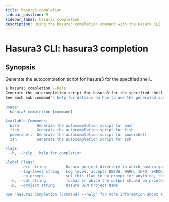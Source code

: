 ```yaml
---
title: hasura3 completion
sidebar_position: 9
sidebar_label: hasura3 completion
description: Using the hasura3 completion command with the Hasura CLI
---
```


# Hasura3 CLI: hasura3 completion 

## Synopsis
Generate the autocompletion script for hasura3 for the specified shell..

```bash
$ hasura3 completion --help
Generate the autocompletion script for hasura3 for the specified shell.
See each sub-command's help for details on how to use the generated script.

Usage:
  hasura3 completion [command]

Available Commands:
  bash        Generate the autocompletion script for bash
  fish        Generate the autocompletion script for fish
  powershell  Generate the autocompletion script for powershell
  zsh         Generate the autocompletion script for zsh

Flags:
  -h, --help   help for completion

Global Flags:
      --dir string         Hasura project directory in which hasura.yaml is present (default ".")
      --log-level string   Log level. accepts DEBUG, WARN, INFO, ERROR, FATAL (default "INFO")
      --no-prompt          set this flag to no prompt for anything, the command fails if any input is missing
  -o, --out string         format in which the output should be printed, accepts table, json and yaml (default "table")
  -p, --project string     Hasura DDN Project Name

Use "hasura3 completion [command] --help" for more information about a command.
```

